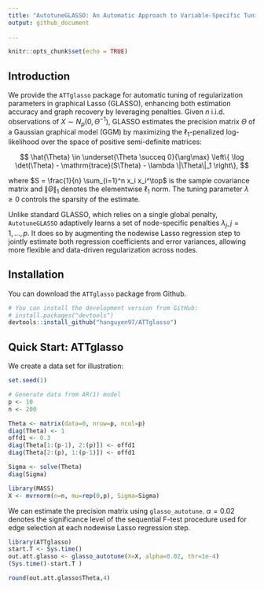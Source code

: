 ```yaml
---
title: "AutotuneGLASSO: An Automatic Approach to Variable-Specific Tuning for Gaussian Graphical Models"
output: github_document
  
---
```


```r
knitr::opts_chunk$set(echo = TRUE)
```

## Introduction

We provide the `ATTglasso` package for automatic tuning of regularization parameters in graphical Lasso (GLASSO), enhancing both estimation accuracy and graph recovery by leveraging \emph{node-specific} penalties. Given $n$ i.i.d. observations of $X \sim N_p(0, \Theta^{-1})$, GLASSO estimates the precision matrix $\Theta$ of a Gaussian graphical model (GGM) by maximizing the $\ell_1$-penalized log-likelihood over the space of positive semi-definite matrices:
<p>
$$
    \hat{\Theta} \in \underset{\Theta \succeq 0}{\arg\max} \left\{ \log \det(\Theta) - \mathrm{trace}(S\Theta) - \lambda \|\Theta\|_1 \right\},
$$
</p> 
where $S = \frac{1}{n} \sum_{i=1}^n x_i x_i^\top$ is the sample covariance matrix and $\|\Theta\|_1$ denotes the elementwise $\ell_1$ norm. The tuning parameter $\lambda \geq 0$ controls the sparsity of the estimate.

Unlike standard GLASSO, which relies on a single global penalty, `AutotuneGLASSO` adaptively learns a set of node-specific penalties $\lambda_j, j = 1, \ldots, p$. It does so by augmenting the nodewise Lasso regression step to jointly estimate both regression coefficients and error variances, allowing more flexible and data-driven regularization across nodes.


## Installation

You can download the `ATTglasso` package from Github.

```r
# You can install the development version from GitHub:
# install.packages("devtools")
devtools::install_github("hanguyen97/ATTglasso")
```

## Quick Start: ATTglasso

We create a data set for illustration:

```r
set.seed(1)

# Generate data from AR(1) model
p <- 10
n <- 200

Theta <- matrix(data=0, nrow=p, ncol=p)
diag(Theta) <- 1
offd1 <- 0.3
diag(Theta[1:(p-1), 2:(p)]) <- offd1
diag(Theta[2:(p), 1:(p-1)]) <- offd1

Sigma <- solve(Theta)
diag(Sigma)

library(MASS)
X <- mvrnorm(n=n, mu=rep(0,p), Sigma=Sigma)
```

We can estimate the precision matrix using `glasso_autotune`. $\alpha = 0.02$ denotes the significance level of the sequential F-test procedure used for edge selection at each nodewise Lasso regression step.

```r
library(ATTglasso)
start.T <- Sys.time()
out.att.glasso <- glasso_autotune(X=X, alpha=0.02, thr=1e-4)
(Sys.time()-start.T )

round(out.att.glasso$Theta,4)
```
